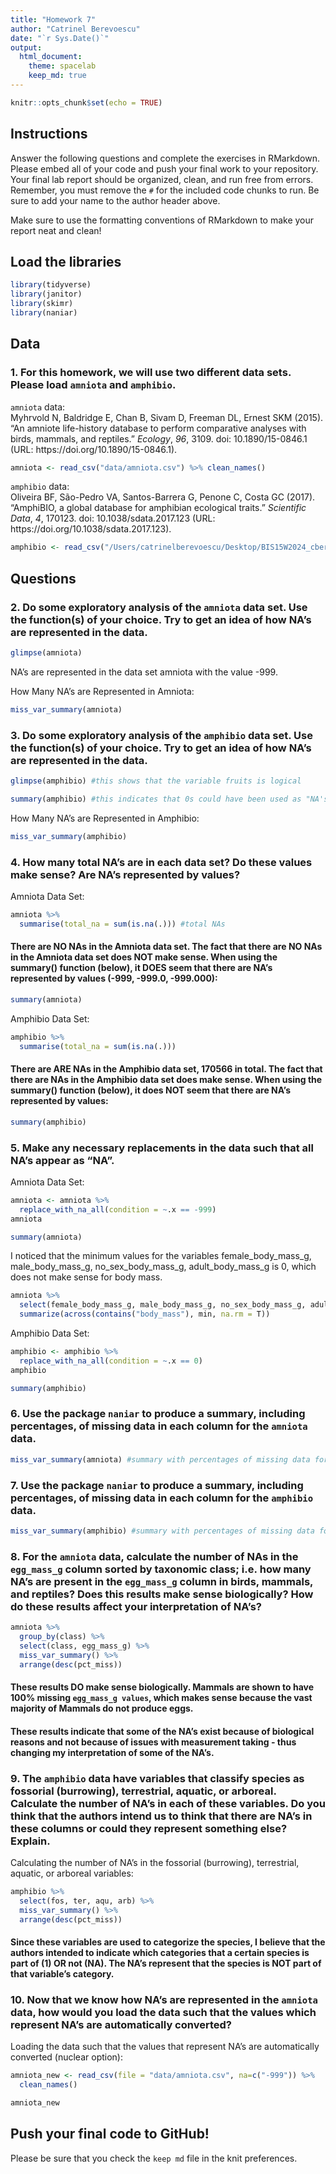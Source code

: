 ```yaml
---
title: "Homework 7"
author: "Catrinel Berevoescu"
date: "`r Sys.Date()`"
output:
  html_document: 
    theme: spacelab
    keep_md: true
---
```


```r
knitr::opts_chunk$set(echo = TRUE)
```

## Instructions
Answer the following questions and complete the exercises in RMarkdown. Please embed all of your code and push your final work to your repository. Your final lab report should be organized, clean, and run free from errors. Remember, you must remove the `#` for the included code chunks to run. Be sure to add your name to the author header above.  

Make sure to use the formatting conventions of RMarkdown to make your report neat and clean!  

## Load the libraries
```r
library(tidyverse)
library(janitor)
library(skimr)
library(naniar)
``` 

## Data   

### 1. For this homework, we will use two different data sets. Please load `amniota` and `amphibio`.  

`amniota` data:  
Myhrvold N, Baldridge E, Chan B, Sivam D, Freeman DL, Ernest SKM (2015). “An amniote life-history
database to perform comparative analyses with birds, mammals, and reptiles.” _Ecology_, *96*, 3109.
doi: 10.1890/15-0846.1 (URL: https://doi.org/10.1890/15-0846.1).    

```r
amniota <- read_csv("data/amniota.csv") %>% clean_names()
```

`amphibio` data:  
Oliveira BF, São-Pedro VA, Santos-Barrera G, Penone C, Costa GC (2017). “AmphiBIO, a global database
for amphibian ecological traits.” _Scientific Data_, *4*, 170123. doi: 10.1038/sdata.2017.123 (URL:
https://doi.org/10.1038/sdata.2017.123).   

```r
amphibio <- read_csv("/Users/catrinelberevoescu/Desktop/BIS15W2024_cberevoescu/lab8/data/amphibio.csv") %>% clean_names()
```

## Questions    

### 2. Do some exploratory analysis of the `amniota` data set. Use the function(s) of your choice. Try to get an idea of how NA's are represented in the data.    

```r
glimpse(amniota)
```

NA's are represented in the data set amniota with the value -999.    

How Many NA's are Represented in Amniota:    

```r
miss_var_summary(amniota)
```

### 3. Do some exploratory analysis of the `amphibio` data set. Use the function(s) of your choice. Try to get an idea of how NA's are represented in the data.  

```r
glimpse(amphibio) #this shows that the variable fruits is logical
```

```r
summary(amphibio) #this indicates that 0s could have been used as "NA's" for the variables dir, lar, viv, considering that the data in these columns is binary as in other columns in this data set
```

How Many NA's are Represented in Amphibio:    

```r
miss_var_summary(amphibio)
```

### 4. How many total NA's are in each data set? Do these values make sense? Are NA's represented by values?    

Amniota Data Set:   

```r
amniota %>% 
  summarise(total_na = sum(is.na(.))) #total NAs
```

#### There are NO NAs in the Amniota data set. The fact that there are NO NAs in the Amniota data set does NOT make sense. When using the summary() function (below), it DOES seem that there are NA's represented by values (-999, -999.0, -999.000):    

```r
summary(amniota)
```

Amphibio Data Set:   

```r
amphibio %>% 
  summarise(total_na = sum(is.na(.)))
```

#### There are ARE NAs in the Amphibio data set, 170566 in total. The fact that there are NAs in the Amphibio data set does make sense. When using the summary() function (below), it does NOT seem that there are NA's represented by values:    

```r
summary(amphibio)
```

### 5. Make any necessary replacements in the data such that all NA's appear as "NA".  

Amniota Data Set:    

```r
amniota <- amniota %>% 
  replace_with_na_all(condition = ~.x == -999)
amniota
```

```r
summary(amniota)
```

I noticed that the minimum values for the variables female_body_mass_g, male_body_mass_g, no_sex_body_mass_g, adult_body_mass_g is 0, which does not make sense for body mass.   

```r
amniota %>% 
  select(female_body_mass_g, male_body_mass_g, no_sex_body_mass_g, adult_body_mass_g) %>% 
  summarize(across(contains("body_mass"), min, na.rm = T))
```

Amphibio Data Set:   

```r
amphibio <- amphibio %>% 
  replace_with_na_all(condition = ~.x == 0)
amphibio
```

```r
summary(amphibio)
```

### 6. Use the package `naniar` to produce a summary, including percentages, of missing data in each column for the `amniota` data.  

```r
miss_var_summary(amniota) #summary with percentages of missing data for each variable in amniota data
```

### 7. Use the package `naniar` to produce a summary, including percentages, of missing data in each column for the `amphibio` data.    

```r
miss_var_summary(amphibio) #summary with percentages of missing data for each variable in amphibio data
```

### 8. For the `amniota` data, calculate the number of NAs in the `egg_mass_g` column sorted by taxonomic class; i.e. how many NA's are present in the `egg_mass_g` column in birds, mammals, and reptiles? Does this results make sense biologically? How do these results affect your interpretation of NA's?    

```r
amniota %>%
  group_by(class) %>%
  select(class, egg_mass_g) %>% 
  miss_var_summary() %>% 
  arrange(desc(pct_miss))
```

#### These results DO make sense biologically. Mammals are shown to have 100% missing `egg_mass_g values`, which makes sense because the vast majority of Mammals do not produce eggs.   
#### These results indicate that some of the NA's exist because of biological reasons and not because of issues with measurement taking - thus changing my interpretation of some of the NA's.    

### 9. The `amphibio` data have variables that classify species as fossorial (burrowing), terrestrial, aquatic, or arboreal. Calculate the number of NA's in each of these variables. Do you think that the authors intend us to think that there are NA's in these columns or could they represent something else? Explain.     

Calculating the number of NA's in the fossorial (burrowing), terrestrial, aquatic, or arboreal variables:   

```r
amphibio %>%
  select(fos, ter, aqu, arb) %>% 
  miss_var_summary() %>% 
  arrange(desc(pct_miss))
```

#### Since these variables are used to categorize the species, I believe that the authors intended to indicate which categories that a certain species is part of (1) OR not (NA). The NA's represent that the species is NOT part of that variable's category.    

### 10. Now that we know how NA's are represented in the `amniota` data, how would you load the data such that the values which represent NA's are automatically converted?     

Loading the data such that the values that represent NA's are automatically converted (nuclear option):     

```r
amniota_new <- read_csv(file = "data/amniota.csv", na=c("-999")) %>% 
  clean_names()
```

```r
amniota_new
```

## Push your final code to GitHub!
Please be sure that you check the `keep md` file in the knit preferences.  